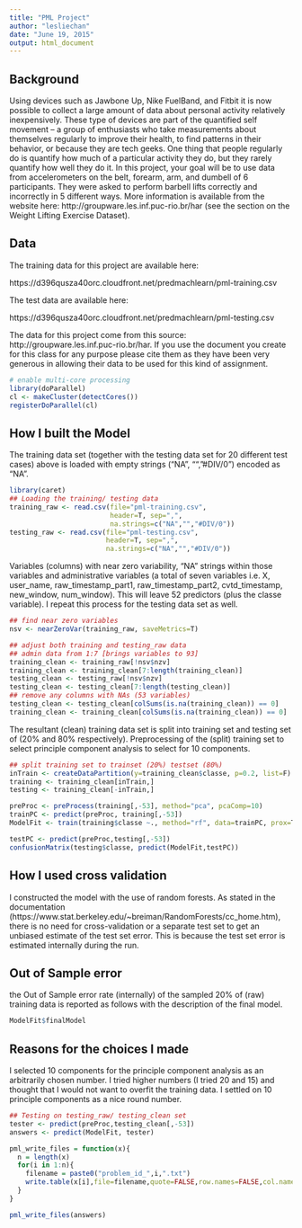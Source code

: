```yaml
---
title: "PML Project"
author: "lesliechan"
date: "June 19, 2015"
output: html_document
---
```

## Background
Using devices such as Jawbone Up, Nike FuelBand, and Fitbit it is now possible to collect a large amount of data about personal activity relatively inexpensively. These type of devices are part of the quantified self movement – a group of enthusiasts who take measurements about themselves regularly to improve their health, to find patterns in their behavior, or because they are tech geeks. One thing that people regularly do is quantify how much of a particular activity they do, but they rarely quantify how well they do it. In this project, your goal will be to use data from accelerometers on the belt, forearm, arm, and dumbell of 6 participants. They were asked to perform barbell lifts correctly and incorrectly in 5 different ways. More information is available from the website here: http://groupware.les.inf.puc-rio.br/har (see the section on the Weight Lifting Exercise Dataset). 


## Data
The training data for this project are available here: 

https://d396qusza40orc.cloudfront.net/predmachlearn/pml-training.csv

The test data are available here: 

https://d396qusza40orc.cloudfront.net/predmachlearn/pml-testing.csv

The data for this project come from this source: http://groupware.les.inf.puc-rio.br/har. If you use the document you create for this class for any purpose please cite them as they have been very generous in allowing their data to be used for this kind of assignment. 

```r
# enable multi-core processing
library(doParallel)
cl <- makeCluster(detectCores())
registerDoParallel(cl)
```

## How I built the Model
The training data set (together with the testing data set for 20 different test cases) above is loaded with empty strings ("NA", "", "#DIV/0") encoded as "NA".

```r
library(caret)
## Loading the training/ testing data
training_raw <- read.csv(file="pml-training.csv", 
                         header=T, sep=",", 
                         na.strings=c("NA","","#DIV/0"))
testing_raw <- read.csv(file="pml-testing.csv", 
                        header=T, sep=",",
                        na.strings=c("NA","","#DIV/0"))
```

Variables (columns) with near zero variability, "NA" strings within those variables and administrative variables (a total of seven variables i.e. X, user_name, raw_timestamp_part1, raw_timestamp_part2, cvtd_timestamp, new_window, num_window). This will leave 52 predictors (plus the classe variable). I repeat this process for the testing data set as well.

``` r
## find near zero variables
nsv <- nearZeroVar(training_raw, saveMetrics=T)

## adjust both training and testing_raw data
## admin data from 1:7 [brings variables to 93]
training_clean <- training_raw[!nsv$nzv]
training_clean <- training_clean[7:length(training_clean)]
testing_clean <- testing_raw[!nsv$nzv]
testing_clean <- testing_clean[7:length(testing_clean)]
## remove any columns with NAs (53 variables)
testing_clean <- testing_clean[colSums(is.na(training_clean)) == 0]
training_clean <- training_clean[colSums(is.na(training_clean)) == 0]
```

The resultant (clean) training data set is split into training set and testing set of (20% and 80% respectively). Preprocessing of the (split) training set to select principle component analysis to select for 10 components. 

```r
## split training set to trainset (20%) testset (80%)
inTrain <- createDataPartition(y=training_clean$classe, p=0.2, list=F)
training <- training_clean[inTrain,]
testing <- training_clean[-inTrain,]

preProc <- preProcess(training[,-53], method="pca", pcaComp=10)
trainPC <- predict(preProc, training[,-53])
ModelFit <- train(training$classe ~., method="rf", data=trainPC, prox=T)

testPC <- predict(preProc,testing[,-53])
confusionMatrix(testing$classe, predict(ModelFit,testPC))
```


## How I used cross validation
I constructed the model with the use of random forests. As stated in the documentation (https://www.stat.berkeley.edu/~breiman/RandomForests/cc_home.htm), there is no need for cross-validation or a separate test set to get an unbiased estimate of the test set error. This is because the test set error is estimated internally during the run.


## Out of Sample error
the Out of Sample error rate (internally) of the sampled 20% of (raw) training data is reported as follows with the description of the final model.

```r
ModelFit$finalModel
```

## Reasons for the choices I made
I selected 10 components for the principle component analysis as an arbitrarily chosen number. I tried higher numbers (I tried 20 and 15) and thought that I would not want to overfit the training data. I settled on 10 principle components as a nice round number.


``` r
## Testing on testing_raw/ testing_clean set
tester <- predict(preProc,testing_clean[,-53])
answers <- predict(ModelFit, tester)

pml_write_files = function(x){
  n = length(x)
  for(i in 1:n){
    filename = paste0("problem_id_",i,".txt")
    write.table(x[i],file=filename,quote=FALSE,row.names=FALSE,col.names=FALSE)
  }
}

pml_write_files(answers)
```